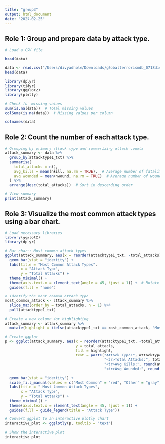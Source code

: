 ```yaml
---
title: "group3"
output: html_document
date: "2025-02-25"
---
```


## Role 1: Group and prepare data by attack type.

```r
# Load a CSV file

head(data)  

data <- read.csv("/Users/divyadhole/Downloads/globalterrorismdb_0718dist.csv", header = TRUE, sep = ",")
head(data)  

```

```r
library(dplyr)   
library(tidyr)  
library(ggplot2) 
library(plotly)
```

```r

# Check for missing values
sum(is.na(data))  # Total missing values
colSums(is.na(data))  # Missing values per column

```

```r
colnames(data)

```

## Role 2: Count the number of each attack type.

```r
# Grouping by primary attack type and summarizing attack counts
attack_summary <- data %>%
  group_by(attacktype1_txt) %>%
  summarise(
    total_attacks = n(),
    avg_kills = mean(nkill, na.rm = TRUE),  # Average number of fatalities per attack type
    avg_wounded = mean(nwound, na.rm = TRUE)  # Average number of wounded per attack type
  ) %>%
  arrange(desc(total_attacks))  # Sort in descending order

# View summary
print(attack_summary)


```

## Role 3: Visualize the most common attack types using a bar chart.

```r
# Load necessary libraries
library(ggplot2)
library(dplyr)

# Bar chart: Most common attack types
ggplot(attack_summary, aes(x = reorder(attacktype1_txt, -total_attacks), y = total_attacks, fill = attacktype1_txt)) +
  geom_bar(stat = "identity") +
  labs(title = "Most Common Attack Types",
       x = "Attack Type",
       y = "Total Attacks") +
  theme_minimal() +
  theme(axis.text.x = element_text(angle = 45, hjust = 1)) +  # Rotate x-axis labels for readability
  guides(fill = "none")  

```

```r
# Identify the most common attack type
most_common_attack <- attack_summary %>% 
  slice_max(order_by = total_attacks, n = 1) %>% 
  pull(attacktype1_txt)

# Create a new column for highlighting
attack_summary <- attack_summary %>%
  mutate(highlight = ifelse(attacktype1_txt == most_common_attack, "Most Common", "Other"))

# Create ggplot
p <- ggplot(attack_summary, aes(x = reorder(attacktype1_txt, -total_attacks), 
                                y = total_attacks, 
                                fill = highlight, 
                                text = paste("Attack Type:", attacktype1_txt, 
                                             "<br>Total Attacks:", total_attacks,
                                             "<br>Avg Kills:", round(avg_kills, 2),
                                             "<br>Avg Wounded:", round(avg_wounded, 2)))) +
  
  geom_bar(stat = "identity") +
  scale_fill_manual(values = c("Most Common" = "red", "Other" = "gray")) +  
  labs(title = " Most Common Attack Types",
       x = "Attack Type",
       y = "Total Attacks") +
  theme_minimal() +
  theme(axis.text.x = element_text(angle = 45, hjust = 1)) +
  guides(fill = guide_legend(title = "Attack Type"))

# Convert ggplot to an interactive plotly chart
interactive_plot <- ggplotly(p, tooltip = "text")

# Show the interactive plot
interactive_plot

```
